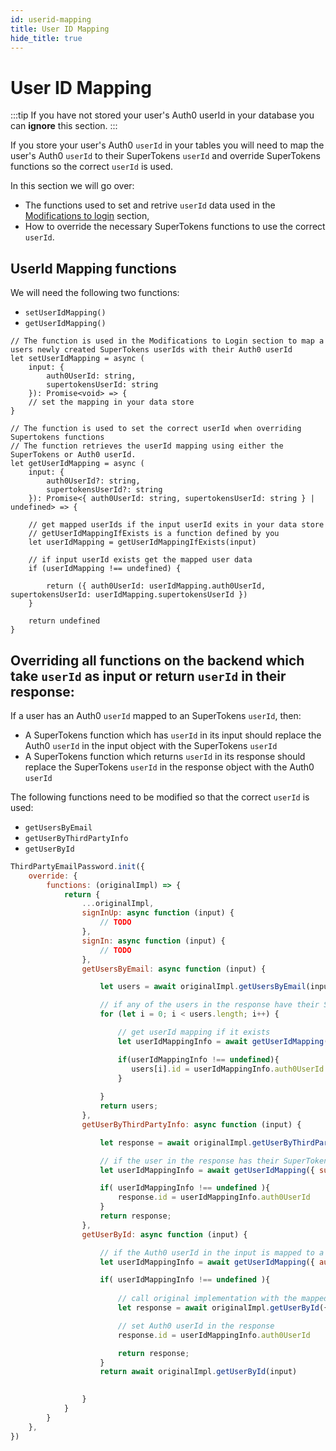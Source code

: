 ```yaml
---
id: userid-mapping
title: User ID Mapping
hide_title: true
---
```


# User ID Mapping

:::tip
If you have not stored your user's Auth0 userId in your database you can **ignore** this section.
:::

If you store your user's Auth0 `userId` in your tables you will need to map the user's Auth0 `userId` to their SuperTokens `userId` and override SuperTokens functions so the correct `userId` is used.

In this section we will go over:
- The functions used to set and retrive `userId` data used in the [Modifications to login](./modifications-to-login) section,
- How to override the necessary SuperTokens functions to use the correct `userId`.

## UserId Mapping functions

We will need the following two functions:

- `setUserIdMapping()`
- `getUserIdMapping()`

```tsx
// The function is used in the Modifications to Login section to map a users newly created SuperTokens userIds with their Auth0 userId
let setUserIdMapping = async (
    input: {
        auth0UserId: string,
        supertokensUserId: string
    }): Promise<void> => {
    // set the mapping in your data store
}

// The function is used to set the correct userId when overriding Supertokens functions
// The function retrieves the userId mapping using either the SuperTokens or Auth0 userId.
let getUserIdMapping = async (
    input: {
        auth0UserId?: string,
        supertokensUserId?: string
    }): Promise<{ auth0UserId: string, supertokensUserId: string } | undefined> => {

    // get mapped userIds if the input userId exits in your data store
    // getUserIdMappingIfExists is a function defined by you
    let userIdMapping = getUserIdMappingIfExists(input)

    // if input userId exists get the mapped user data
    if (userIdMapping !== undefined) {

        return ({ auth0UserId: userIdMapping.auth0UserId, supertokensUserId: userIdMapping.supertokensUserId })
    }

    return undefined
}

```

## Overriding all functions on the backend which take `userId` as input or return `userId` in their response:

If a user has an Auth0 `userId` mapped to an SuperTokens `userId`, then: 
- A SuperTokens function which has `userId` in its input should replace the Auth0 `userId` in the input object with the SuperTokens `userId`
- A SuperTokens function which returns `userId` in its response should replace the SuperTokens `userId` in the response object with the Auth0 `userId`

The following functions need to be modified so that the correct  `userId` is used:
- `getUsersByEmail`
- `getUserByThirdPartyInfo`
- `getUserById`


```jsx title="Nodejs"
ThirdPartyEmailPassword.init({
    override: {
        functions: (originalImpl) => {
            return {
                ...originalImpl,
                signInUp: async function (input) { 
                    // TODO
                },
                signIn: async function (input) { 
                    // TODO
                },
                getUsersByEmail: async function (input) {

                    let users = await originalImpl.getUsersByEmail(input)

                    // if any of the users in the response have their SuperTokens userId mapped to an Auth0 userId, then the Auth0 userId should be set in the response object.
                    for (let i = 0; i < users.length; i++) {

                        // get userId mapping if it exists
                        let userIdMappingInfo = await getUserIdMapping({supertokensUserId: users[i].id})

                        if(userIdMappingInfo !== undefined){
                           users[i].id = userIdMappingInfo.auth0UserId 
                        }
                        
                    }
                    return users;
                },
                getUserByThirdPartyInfo: async function (input) {

                    let response = await originalImpl.getUserByThirdPartyInfo(input)

                    // if the user in the response has their SuperTokens userId mapped to an Auth0 userId, then the Auth0 userId should be set in the response object.
                    let userIdMappingInfo = await getUserIdMapping({ supertokensUserId: response.id})

                    if( userIdMappingInfo !== undefined ){
                        response.id = userIdMappingInfo.auth0UserId
                    }
                    return response;
                },
                getUserById: async function (input) {

                    // if the Auth0 userId in the input is mapped to a SuperTokens userId, then the Auth0 userId should be set in the response
                    let userIdMappingInfo = await getUserIdMapping({ auth0UserId: input.userId})

                    if( userIdMappingInfo !== undefined ){
                        
                        // call original implementation with the mapped SuperTokens userId
                        let response = await originalImpl.getUserById({ userId: userIdMappingInfo.supertokensUserId })

                        // set Auth0 userId in the response
                        response.id = userIdMappingInfo.auth0UserId

                        return response;
                    }
                    return await originalImpl.getUserById(input)

                    
                }
            }
        }
    },
})
```
